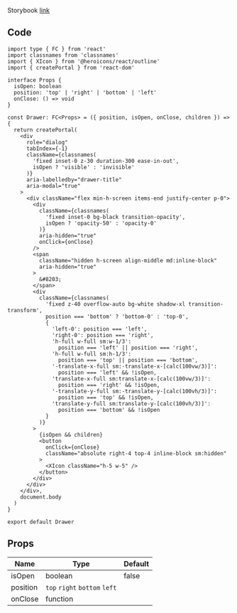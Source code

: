 
Storybook [link](https://components.kidow.me/?path=/story/navigation--drawer)

## Code

```tsx title="components/Drawer/index.tsx"
import type { FC } from 'react'
import classnames from 'classnames'
import { XIcon } from '@heroicons/react/outline'
import { createPortal } from 'react-dom'

interface Props {
  isOpen: boolean
  position: 'top' | 'right' | 'bottom' | 'left'
  onClose: () => void
}

const Drawer: FC<Props> = ({ position, isOpen, onClose, children }) => {
  return createPortal(
    <div
      role="dialog"
      tabIndex={-1}
      className={classnames(
        'fixed inset-0 z-30 duration-300 ease-in-out',
        isOpen ? 'visible' : 'invisible'
      )}
      aria-labelledby="drawer-title"
      aria-modal="true"
    >
      <div className="flex min-h-screen items-end justify-center p-0">
        <div
          className={classnames(
            'fixed inset-0 bg-black transition-opacity',
            isOpen ? 'opacity-50' : 'opacity-0'
          )}
          aria-hidden="true"
          onClick={onClose}
        />
        <span
          className="hidden h-screen align-middle md:inline-block"
          aria-hidden="true"
        >
          &#8203;
        </span>
        <div
          className={classnames(
            'fixed z-40 overflow-auto bg-white shadow-xl transition-transform',
            position === 'bottom' ? 'bottom-0' : 'top-0',
            {
              'left-0': position === 'left',
              'right-0': position === 'right',
              'h-full w-full sm:w-1/3':
                position === 'left' || position === 'right',
              'h-full w-full sm:h-1/3':
                position === 'top' || position === 'bottom',
              '-translate-x-full sm:-translate-x-[calc(100vw/3)]':
                position === 'left' && !isOpen,
              'translate-x-full sm:translate-x-[calc(100vw/3)]':
                position === 'right' && !isOpen,
              '-translate-y-full sm:-translate-y-[calc(100vh/3)]':
                position === 'top' && !isOpen,
              'translate-y-full sm:translate-y-[calc(100vh/3)]':
                position === 'bottom' && !isOpen
            }
          )}
        >
          {isOpen && children}
          <button
            onClick={onClose}
            className="absolute right-4 top-4 inline-block sm:hidden"
          >
            <XIcon className="h-5 w-5" />
          </button>
        </div>
      </div>
    </div>,
    document.body
  )
}

export default Drawer
```

## Props

| Name                 | Type                          | Default |
| -------------------- | ----------------------------- | ------- |
| isOpen<Required />   | boolean                       | false   |
| position<Required /> | `top` `right` `bottom` `left` |         |
| onClose<Required />  | function                      |         |
